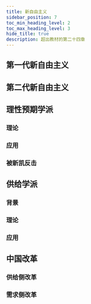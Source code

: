```yaml
---
title: 新自由主义
sidebar_position: 7
toc_min_heading_level: 2
toc_max_heading_level: 3
hide_title: true
description: 超出教材的第二十四章
---
```



<TOCInline toc={toc} 
maxHeadingLevel='2' />

## 第一代新自由主义

## 第二代新自由主义

## 理性预期学派

### 理论

### 应用

### 被新凯反击

## 供给学派

### 背景

### 理论

### 应用

## 中国改革

### 供给侧改革

### 需求侧改革